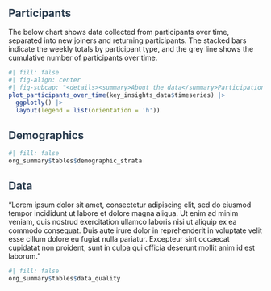 
<h2 style="color: #2c3e50; margin-bottom: 1rem;">
  Participants
</h2>

The below chart shows data collected from participants over time, separated into new joiners and returning participants. The stacked bars indicate the weekly totals by participant type, and the grey line shows the cumulative number of participants over time.

```r
#| fill: false
#| fig-align: center
#| fig-subcap: "<details><summary>About the data</summary>Participation from newly recruited participants (light green), or repeat measurements from returning participants (dark blue); with cumulative number of unique participants over time (shaded grey area) and their unique measurements (grey line).</details>"
plot_participants_over_time(key_insights_data$timeseries) |> 
  ggplotly() |> 
  layout(legend = list(orientation = 'h'))
```

<h2 style="color: #2c3e50; margin-bottom: 1rem;">
  Demographics
</h2>


```r
#| fill: false
org_summary$tables$demographic_strata
```

<h2 style="color: #2c3e50; margin-bottom: 1rem;">
  Data
</h2>

"Lorem ipsum dolor sit amet, consectetur adipiscing elit, sed do eiusmod tempor incididunt ut labore et dolore magna aliqua. Ut enim ad minim veniam, quis nostrud exercitation ullamco laboris nisi ut aliquip ex ea commodo consequat. Duis aute irure dolor in reprehenderit in voluptate velit esse cillum dolore eu fugiat nulla pariatur. Excepteur sint occaecat cupidatat non proident, sunt in culpa qui officia deserunt mollit anim id est laborum."

```r
#| fill: false
org_summary$tables$data_quality
```



